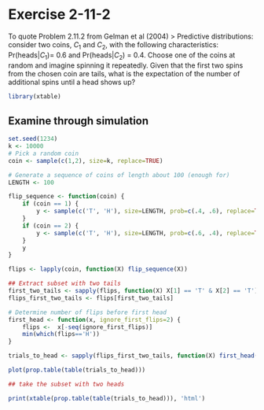 
# Exercise 2-11-2
To quote Problem 2.11.2 from Gelman et al (2004)
> Predictive distributions: consider two coins, $C_1$ and $C_2$, with the following characteristics: Pr(heads|$C_1$)= 0.6 and Pr(heads|$C_2$) = 0.4. Choose one of the coins at random and imagine spinning it repeatedly. Given that the first two spins from the chosen coin are tails, what is the expectation of the number of additional spins until a head shows up?


```r
library(xtable)
```


## Examine through simulation

```r
set.seed(1234)
k <- 10000
# Pick a random coin
coin <- sample(c(1,2), size=k, replace=TRUE)

# Generate a sequence of coins of length about 100 (enough for)
LENGTH <- 100

flip_sequence <- function(coin) {
    if (coin == 1) {
        y <- sample(c('T', 'H'), size=LENGTH, prob=c(.4, .6), replace=TRUE)
    }
    if (coin == 2) {
        y <- sample(c('T', 'H'), size=LENGTH, prob=c(.6, .4), replace=TRUE)
    }
    y
}

flips <- lapply(coin, function(X) flip_sequence(X))

## Extract subset with two tails
first_two_tails <- sapply(flips, function(X) X[1] == 'T' & X[2] == 'T')
flips_first_two_tails <- flips[first_two_tails]

# Determine number of flips before first head
first_head <- function(x, ignore_first_flips=2) {
    flips <-  x[-seq(ignore_first_flips)]
    min(which(flips=='H'))
}

trials_to_head <- sapply(flips_first_two_tails, function(X) first_head(X))

plot(prop.table(table(trials_to_head)))

## take the subset with two heads

```


```r

print(xtable(prop.table(table(trials_to_head))), 'html')
```